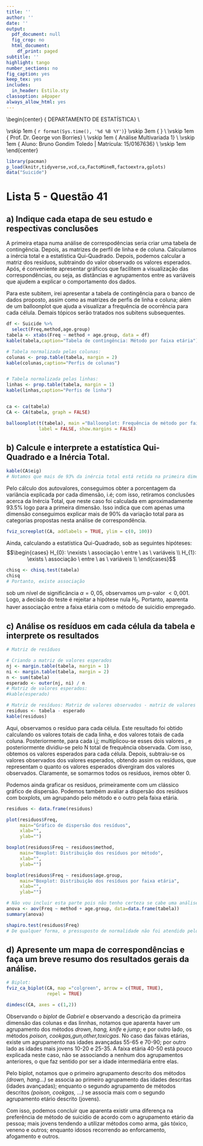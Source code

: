 ```yaml
---
title: ''
author: ''
date: ''
output:
  pdf_document: null
  fig_crop: no
  html_document:
    df_print: paged
subtitle: ''
highlight: tango
number_sections: no
fig_caption: yes
keep_tex: yes
includes:
  in_header: Estilo.sty
classoption: a4paper
always_allow_html: yes
---
```

  
  
\begin{center}
{\Large
  DEPARTAMENTO DE ESTATÍSTICA} \\
\vspace{0.5cm}
\begin{figure}[!t]
\centering
\includegraphics[width=9cm, keepaspectratio]{logo-UnB.eps}
\end{figure}
\vskip 1em
{\large
  `r format(Sys.time(), '%d %B %Y')`}
\vskip 3em
{\LARGE
  \textbf{Entrega 4}} \\
\vskip 1em
{\Large
  Prof. Dr. George von Borries} \\
\vskip 1em
{\Large
  Análise Multivariada 1} \\
\vskip 1em
{\Large
  Aluno: Bruno Gondim Toledo | Matrícula: 15/0167636} \\
\vskip 1em
\end{center}

```r

library(pacman)
p_load(knitr,tidyverse,vcd,ca,FactoMineR,factoextra,gplots)
data("Suicide")
```

\newpage

# Lista 5 - Questão 41


## a) Indique cada etapa de seu estudo e respectivas conclusões

A primeira etapa numa análise de correspodências seria criar uma tabela de contingência. Depois, as matrizes de perfil de linha e de coluna. Calculamos a inércia total e a estatística Qui-Quadrado. Depois, podemos calcular a matriz dos resíduos, subtraindo do valor observado os valores esperados. Após, é conveniente apresentar gráficos que facilitem a visualização das correspondências, ou seja, as distâncias e agrupamentos entre as variáveis que ajudem a explicar o comportamento dos dados.

Para este subitem, irei apresentar a tabela de contingência para o banco de dados proposto, assim como as matrizes de perfis de linha e coluna; além de um balloonplot que ajuda a visualizar a frequência de ocorrência para cada célula. Demais tópicos serão tratados nos subitens subsequentes.

```r

df <- Suicide %>%
  select(Freq,method,age.group)
tabela <- xtabs(Freq ~ method + age.group, data = df)
kable(tabela,caption="Tabela de contingência: Método por faixa etária")

# Tabela normalizada pelas colunas:
colunas <- prop.table(tabela, margin = 2)
kable(colunas,caption="Perfis de colunas")


# Tabela normalizada pelas linhas:
linhas <- prop.table(tabela, margin = 1)
kable(linhas,caption="Perfis de linha")


ca <- ca(tabela)
CA <- CA(tabela, graph = FALSE)

balloonplot(t(tabela), main ="Balloonplot: Frequência de método por faixa etária", xlab ="", ylab="",
            label = FALSE, show.margins = FALSE)

```

\newpage

## b) Calcule e interprete a estatística Qui-Quadrado e a Inércia Total.

```r

kable(CA$eig)
# Notamos que mais de 93% da inércia total está retida na primeira dimensão.


```

Pelo cálculo dos autovalores, conseguimos obter a porcentagem da variância explicada por cada dimensão, i.é; com isso, retiramos conclusões acerca da Inércia Total, que neste caso foi calculada em aproximadamente 93.5% logo para a primeira dimensão. Isso indica que com apenas uma dimensão conseguimos explicar mais de 90% da variação total para as categorias propostas nesta análise de correspondência.

```r
fviz_screeplot(CA, addlabels = TRUE, ylim = c(0, 100))
```


Ainda, calculando a estatística Qui-Quadrado, sob as seguintes hipóteses:
$$\begin{cases}
H_{0}: \nexists \ associação \ entre \ as \ variáveis \\
H_{1}: \exists \ associação \ entre \ as \ variáveis \\
\end{cases}$$

```r
chisq <- chisq.test(tabela)
chisq
# Portanto, existe associação
```


sob um nível de significância $\alpha=0,05$, observamos um p-valor $< 0,001$. Logo, a decisão do teste é rejeitar a hipótese nula $H_0$. Portanto, aparenta haver associação entre a faixa etária com o método de suicídio empregado.

\newpage

## c) Análise os resíduos em cada célula da tabela e interprete os resultados

```r
# Matriz de resíduos

# Criando a matriz de valores esperados
nj <- margin.table(tabela, margin = 1)
ni <- margin.table(tabela, margin = 2)
n <- sum(tabela)
esperado <- outer(nj, ni) / n
# Matriz de valores esperados:
#kable(esperado)

# Matriz de resíduos: Matriz de valores observados - matriz de valores espererados
residuos <- tabela - esperado
kable(residuos)

```

Aqui, observamos o resíduo para cada célula. Este resultado foi obtido calculando os valores totais de cada linha, e dos valores totais de cada coluna. Posteriormente, para cada i,j; multiplicou-se esses dois valores , e posteriormente dividiu-se pelo N total de frequência observada. Com isso, obtemos os valores esperados para cada célula. Depois, subtraiu-se os valores observados dos valores esperados, obtendo assim os resíduos, que representam o quanto os valores esperados divergiram dos valores observados. Claramente, se somarmos todos os resíduos, iremos obter 0. 

Podemos ainda graficar os resíduos, primeiramente com um clássico gráfico de dispersão. Podemos também avaliar a dispersão dos resíduos com boxplots, um agrupando pelo método e o outro pela faixa etária.

```r

residuos <- data.frame(residuos)

plot(residuos$Freq,
     main="Gráfico de dispersão dos resíduos",
     xlab="",
     ylab="")

boxplot(residuos$Freq ~ residuos$method,
     main="Boxplot: Distribuição dos resíduos por método",
     xlab="",
     ylab="")

boxplot(residuos$Freq ~ residuos$age.group,
     main="Boxplot: Distribuição dos resíduos por faixa etária",
     xlab="",
     ylab="")

```

```r
# Não vou incluir esta parte pois não tenho certeza se cabe uma análise de variância neste caso para analisar os resíduos
anova <- aov(Freq ~ method + age.group, data=data.frame(tabela))
summary(anova)

shapiro.test(residuos$Freq)
# De qualquer forma, o pressuposto de normalidade não foi atendido pelo teste de Shapiro-Wilk, então realmente não cabe uma ANOVA neste caso.

```


\newpage

## d) Apresente um mapa de correspondências e faça um breve resumo dos resultados gerais da análise.

```r

# Biplot:
fviz_ca_biplot(CA, map ="colgreen", arrow = c(TRUE, TRUE),
               repel = TRUE)

dimdesc(CA, axes = c(1,2))

```

Observando o *biplot* de *Gabriel* e observando a descrição da primeira dimensão das colunas e das linnhas, notamos que aparenta haver um agrupamento dos métodos *drown, hang, knife* e *jump*; e por outro lado, os métodos *poison, cookgas,gun,other,toxicgas*. No caso das faixas etárias, existe um agrupamento nas idades avançadas 55-65 e 70-90; por outro lado as idades mais jovens 10-20 e 25-35. A faixa etária 40-50 está pouco explicada neste caso, não se associando a nenhum dos agrupamentos anteriores, o que faz sentido por ser a idade intermediária entre elas.

Pelo biplot, notamos que o primeiro agrupamento descrito dos métodos *(drown, hang...)* se associa ao primeiro agrupamento das idades descritas (idades avançadas); enquanto o segundo agrupamento de métodos descritos *(poison, cookgas, ...)* se associa mais com o segundo agrupamento etário descrito (jovens).

Com isso, podemos concluir que aparenta existir uma diferença na preferência de método de suicídio de acordo com o agrupamento etário da pessoa; mais jovens tendendo a utilizar métodos como arma, gás tóxico, veneno e outros; enquanto idosos recorrendo ao enforcamento, afogamento e outros.